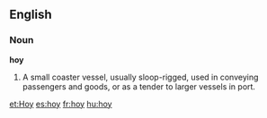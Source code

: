 ==English==

===Noun===

'''hoy'''

#A small coaster vessel, usually sloop-rigged, used in conveying passengers and goods, or as a tender to larger vessels in port.

[[et:Hoy]]
[[es:hoy]]
[[fr:hoy]]
[[hu:hoy]]
